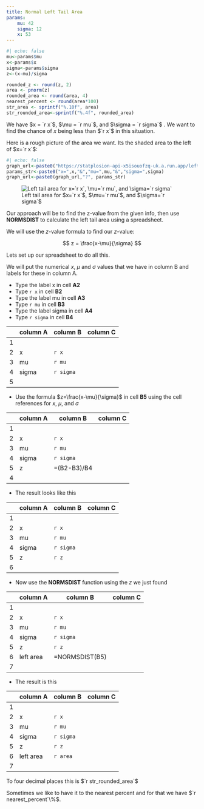 ```yaml
---
title: Normal Left Tail Area
params:
    mu: 42
    sigma: 12
    x: 53
---
```


```r
#| echo: false
mu<-params$mu
x<-params$x
sigma<-params$sigma
z<-(x-mu)/sigma

rounded_z <- round(z, 2)
area <- pnorm(z)
rounded_area <- round(area, 4)
nearest_percent <- round(area*100)
str_area <- sprintf("%.10f", area)
str_rounded_area<-sprintf("%.4f", rounded_area)
```

We have $x = `r x`$, $\mu = `r mu`$, and $\sigma = `r sigma`$ . We want to find the chance of $x$ being less than $`r x`$ in this situation.

Here is a rough picture of the area we want. Its the shaded area to the left of $x=`r x`$: 

```r
#| echo: false
graph_url<-paste0("https://statplosion-api-x5isouofzq-uk.a.run.app/lefttail")
params_str<-paste0("x=",x,"&","mu=",mu,"&","sigma=",sigma)
graph_url<-paste0(graph_url,"?", params_str)
```

![Left tail area for $x=`r x`$, $\mu=`r mu`$, and $\sigma=`r sigma`$](`r graph_url`)

Our approach will be to find the z-value from the given info, then use **NORMSDIST** to calculate the left tail area using a spreadsheet.

We will use the $z$-value formula to find our $z$-value:

$$
z = \frac{x-\mu}{\sigma}
$$

Lets set up our spreadsheet to do all this.

We will put the numerical $x$, $\mu$ and $\sigma$ values that we have in column B and labels for these in column A.  

- Type the label x in cell **A2** 
- Type `r x` in cell **B2** 
- Type the label mu in cell **A3** 
- Type `r mu` in cell **B3** 
- Type the label sigma in cell **A4** 
- Type `r sigma` in cell **B4** 

|     |    column A    |    column B    |    column C    |
|-----|----------------|----------------|----------------|
|  1  |                |                |                |
|  2  |      x         |   `r x`        |                |
|  3  |      mu        |   `r mu`       |                |
|  4  |      sigma     |   `r sigma`    |                |
|  5  |                |                |                |                |


- Use the formula $z=\frac{x-\mu}{\sigma}$ in cell **B5** using the cell references for $x$, $\mu$, and $\sigma$ 

|     |    column A    |    column B    |    column C    | 
|-----|----------------|----------------|----------------|
|  1  |                |                |                |
|  2  |      x         |   `r x`        |                |
|  3  |      mu        |   `r mu`       |                |
|  4  |      sigma     |   `r sigma`    |                |
|  5  |      z         | =(B2-B3)/B4    |                |
|  4  |                |                |                |

- The result looks like this 

|     |    column A    |    column B    |    column C    | 
|-----|----------------|----------------|----------------|
|  1  |                |                |                |
|  2  |      x         |   `r x`        |                |
|  3  |      mu        |   `r mu`       |                |
|  4  |      sigma     |   `r sigma`    |                |
|  5  |      z         |   `r z`        |                |
|  6  |                |                |                |                |

- Now use the **NORMSDIST** function using the $z$ we just found

|     |    column A    |    column B    |    column C    |    
|-----|----------------|----------------|----------------|
|  1  |                |                |                | 
|  2  |      x         |   `r x`        |                |
|  3  |      mu        |   `r mu`       |                |
|  4  |      sigma     |   `r sigma`    |                |
|  5  |      z         |   `r z`        |                |
|  6  |     left area  | =NORMSDIST(B5) |                |
|  7  |                |                |                |

- The result is this 

|     |    column A    |    column B    |    column C    |   
|-----|----------------|----------------|----------------|
|  1  |                |                |                |
|  2  |      x         |   `r x`        |                |
|  3  |      mu        |   `r mu`       |                |
|  4  |      sigma     |   `r sigma`    |                |
|  5  |      z         |   `r z`        |                |
|  6  |     left area  |   `r area`     |                |
|  7  |                |                |                |

To four decimal places this is $`r str_rounded_area`$

Sometimes we like to have it to the nearest percent and for that we have 
$`r nearest_percent`\%$.
